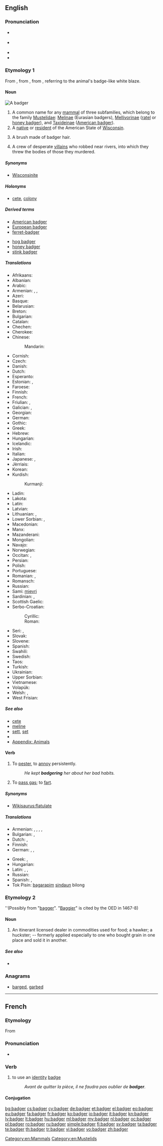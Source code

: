 ==English==

{{was wotd|2009|August|7}}
{{slim-wikipedia|Badger (disambiguation)}}

===Pronunciation===
* {{a|RP}} {{IPA|/ˈbædʒə/}}
* {{a|GenAm}} {{IPA|/ˈbædʒɚ/}}
* {{audio|en-us-badger.ogg|Audio (US)}}
* {{rhymes|ædʒə(ɹ)}}

===Etymology 1===
From {{etyl|enm|en}} {{term|bageard||marked by a badge|lang=enm}}, from {{term|bage||badge|lang=enm}}, from {{etyl|xno|en}} {{term|bage||emblem|lang=fro}}, referring to the animal's badge-like white blaze.

====Noun====
[[Image:Meles meles MHNT.jpg|thumb|A badger]]
{{en-noun}}

# A common name for any [[mammal]] of three subfamilies, which belong to the family [[Mustelidae]]: [[Melinae]] (Eurasian badgers), [[Mellivorinae]] ([[ratel]] or [[honey badger]]), and [[Taxideinae]] ([[American badger]]).
# A [[native]] or [[resident]] of the American State of [[Wisconsin]].
# {{context|obsolete|lang=en}} A brush made of badger hair.
# {{context|in the plural|obsolete|vulgar|cant|lang=en}} A crew of desperate [[villain]]s who robbed near rivers, into which they threw the bodies of those they murdered.

=====Synonyms=====
* {{sense|native or resident of Wisconsin}} [[Wisconsinite]]

=====Holonyms=====
* {{sense|mammal}} [[cete]], [[colony]]

=====Derived terms=====
{{rel-top|terms derived from ''badger (noun)''}}
* [[American badger]]
* [[European badger]]
* [[ferret-badger]]
{{rel-mid}}
* [[hog badger]]
* [[honey badger]]
* [[stink badger]]
{{rel-bottom}}

=====Translations=====
{{trans-top|mammal}}
* Afrikaans: {{t-|af|ratel}}
* Albanian: {{t+|sq|baldosë|f}}
* Arabic: {{t-|ar|غرير|m|tr=ġarīr|sc=Arab}}
* Armenian: {{t-|hy|գորշուկ|tr=goršuk}}, {{t-|hy|փորսուղ|tr=p’orsuġ}}, {{t-|hy|իշղար|tr=išġar}}
* Azeri: {{t+|az|porsuq}}
* Basque: {{t+|eu|azkonar}}
* Belarusian: {{t-|be|барсук|m|tr=barsúk|sc=Cyrl}}
* Breton: {{t+|br|broc'h|m}}
* Bulgarian: {{t+|bg|язовец|m|tr=jázovec|sc=Cyrl}}
* Catalan: {{t-|ca|teixó|m}}
* Chechen: {{tø|ce|дIама|sc=Cyrl}}
* Cherokee: {{t-|chr|ᎢᏃᎵ|tr=inoli|sc=Cher}}
* Chinese:
*: Mandarin: {{t|cmn|獾|tr=huān|sc=Hani}}
* Cornish: {{t|kw|brogh|f}}
* Czech: {{t-|cs|jezevec|m}}
* Danish: {{t-|da|grævling|c}}
* Dutch: {{t+|nl|das|m}}
* Esperanto: {{t-|eo|melo}}
* Estonian: {{t-|et|mäger}}, {{t-|et|määr}}
* Faroese: {{t-|fo|grevlingur|m}}
* Finnish: {{t+|fi|mäyrä}}
* French: {{t+|fr|blaireau|m}}
* Friulian: {{tø|fur|tac}}, {{tø|fur|tas}}
* Galician: {{t+|gl|teixugo|m}}, {{t+|gl|porco teixo|m}}
* Georgian: {{t-|ka|მაჩვი|tr=mač’vi|sc=Geor}}
* German: {{t+|de|Dachs|m}}
* Gothic: {{tø|got|𐌸𐌰𐌷𐍃𐌿𐍃|m|tr=þahsus|sc=Goth}}
* Greek: {{t+|el|ασβός|m|tr=asvós}}
* Hebrew: {{t+|he|גִּירִית|f}}
* Hungarian: {{t+|hu|borz}}
* Icelandic: {{t-|is|greifingi|m}}
* Irish: {{t+|ga|broc|m}}
* Italian: {{t+|it|tasso|m}}
* Japanese: {{t-|ja|アナグマ|tr=anaguma}}, {{t-|ja|穴熊|tr=あなぐま, anaguma|sc=Jpan}}
* Jèrriais: {{tø|roa-jer|blaireau|m}}
* Korean: {{t+|ko|오소리|tr=osori|sc=Kore}}
* Kurdish:
*: Kurmanji: {{t+|kmr|kurbeşk}}
{{trans-mid}}
* Ladin: {{tø|lld|tas}}
* Lakota: {{tø|lkt|ȟoká}}
* Latin: {{t-|la|mēles|f}}
* Latvian: {{t+|lv|āpsis|m}}
* Lithuanian: {{t+|lt|barsukas}}, {{t-|lt|opšrus}}
* Lower Sorbian: {{tø|dsb|jazw}}, {{tø|dsb|šwińc}}
* Macedonian: {{t-|mk|јазовец|m|tr=jázovec}}
* Manx: {{t-|gv|broc}}
* Mazanderani: {{tø|mzn|گورشکو|tr=gureško|sc=ps-Arab}}
* Mongolian: {{t+|mn|дорго|tr=dorgo|sc=Cyrl}}
* Navajo: {{tø|nv|nahashchʼidí}}
* Norwegian: {{t+|no|grevling|m}}
* Occitan: {{t+|oc|tais|m}}, {{t+|oc|rabàs|m}}
* Persian: {{t+|fa|گورکن|tr=gurkan|sc=fa-Arab}}
* Polish: {{t+|pl|borsuk|m}}
* Portuguese: {{t+|pt|texugo|m}}
* Romanian: {{t+|ro|viezure|m}}, {{t+|ro|bursuc|m}}
* Romansch: {{t-|rm|tais}}
* Russian: {{t+|ru|барсук|m|tr=barsúk}}
* Sami: [[mievri]]
* Sardinian: {{t-|sc|tassu}}, {{t-|sc|cane de ribu}}
* Scottish Gaelic: {{t-|gd|broc|m}}
* Serbo-Croatian:
*: Cyrillic: {{t-|sh|jазавац|m}}
*: Roman: {{t-|sh|jazavac|m}}
* Seri: {{tø|sei|ziix hant ctaxoj}}, {{tø|sei|xeezej}}
* Slovak: {{t-|sk|jazvec|m}}
* Slovene: {{t+|sl|jazbec|m}}
* Spanish: {{t+|es|tejón|m}}
* Swahili: {{t-|sw|melesi}}
* Swedish: {{t+|sv|grävling|c}}
* Taos: {{tø|twf|kòlno’óna}}
* Turkish: {{t+|tr|porsuk}}
* Ukrainian: {{t+|uk|борсук|m|tr=borsúk|sc=Cyrl}}
* Upper Sorbian: {{t-|hsb|šwinc|m}}
* Vietnamese: {{t-|vi|con lửng}}
* Volapük: {{t+|vo|daf}}
* Welsh: {{t+|cy|mochyn daear|m}}, {{t+|cy|broch}}
* West Frisian: {{t+|fy|das|c}}
{{trans-bottom}}

{{trans-see|native or resident of Wisconsin|Wisconsinite}}

=====See also=====
* [[cete]]
* [[meline]]
* [[sett]], [[set]]
* {{pedia}}
* [[Appendix: Animals]]

====Verb====
{{en-verb|badgers|badgering|badgered}}

# To [[pester]], to [[annoy]] persistently.
#: ''He kept '''badgering''' her about her bad habits.''
# {{context|British|informal|lang=en}} To [[pass gas]]; to [[fart]].

=====Synonyms=====
* {{sense|to fart}} [[Wikisaurus:flatulate]]

=====Translations=====
{{trans-top|pester}}
* Armenian: {{t-|hy|հետապնդել|tr=hetapndel}}, {{t-|hy|հալածել|tr=halaçel}}, {{t-|hy|ջղայնացնել|tr=ǰġaynac’nel}}, {{t-|hy|հոգին հանել|tr=hogin hanel}}, {{t-|hy|տեռորի տակ պահել|tr=teṙori tak pahel}}
* Bulgarian: {{t+|bg|дразня|tr=draznja|sc=Cyrl}}, {{t+|bg|безпокоя|tr=bezpokoja|sc=Cyrl}}
* Dutch: {{t+|nl|lastigvallen}}, {{t+|nl|plagen}}
* Finnish: {{t+|fi|kiusata}}
* German: {{t+|de|belästigen}}, {{t+|de|plagen}}, {{t+|de|piesacken}}
{{trans-mid}}
* Greek: {{t+|el|ταράζω}}, {{t+|el|ζαλίζω}}
* Hungarian: {{t+|hu|piszkál}}
* Latin: {{t-|la|sollicitō}}, {{t-|la|inrītō}}, {{t-|la|irrītō}}
* Russian: {{t+|ru|дразнить|tr=draznit'|sc=Cyrl}}
* Spanish: {{t+|es|fastidiar}}, {{t+|es|molestar}}
* Tok Pisin: [[bagarapim]] [[sindaun]] bilong<!-- if these words make up a single idiom, they should be wikified as a single entity-->
{{trans-bottom}}

{{trans-see|fart}}

===Etymology 2===
{{unk.}} ''(Possibly from "[[bagger]]".  "[[baggi|Baggier]]" is cited by the OED in 1467-8)

====Noun====
{{en-noun}}

# {{context|obsolete|lang=en}} An itinerant licensed dealer in commodities used for food; a hawker; a huckster; -- formerly applied especially to one who bought grain in one place and sold it in another.

=====See also=====
* {{pedia|Badger (person)|Badger (trade)}}

===Anagrams===
* [[barged#English|barged]], [[garbed#English|garbed]]

[[Category:en:Mammals]]
[[Category:en:Mustelids]]

----

==French==

===Etymology===
From {{etyl|en|fr}} {{term|badge|lang=en}}

===Pronunciation===
* {{IPA|/badʒe/|lang=fr}}

===Verb===
{{fr-verb}}

# to use an [[identity]] [[badge]]
#: ''Avant de quitter la pièce, il ne faudra pas oublier de '''badger'''.''

====Conjugation====
{{fr-conj-ger|bad|avoir}}

[[bg:badger]]
[[cs:badger]]
[[cy:badger]]
[[de:badger]]
[[et:badger]]
[[el:badger]]
[[eo:badger]]
[[eu:badger]]
[[fa:badger]]
[[fr:badger]]
[[ko:badger]]
[[io:badger]]
[[it:badger]]
[[kn:badger]]
[[lv:badger]]
[[lt:badger]]
[[hu:badger]]
[[ml:badger]]
[[my:badger]]
[[nl:badger]]
[[oc:badger]]
[[pl:badger]]
[[ro:badger]]
[[ru:badger]]
[[simple:badger]]
[[fi:badger]]
[[sv:badger]]
[[ta:badger]]
[[te:badger]]
[[th:badger]]
[[tr:badger]]
[[vi:badger]]
[[vo:badger]]
[[zh:badger]]
